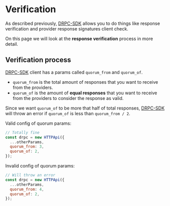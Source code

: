
# Verification

As described previously, [DRPC-SDK](https://github.com/p2p-org/drpc-client) allows you to do things like response verification and provider response signatures client check.

On this page we will look at the **response verification** process in more detail.

## Verification process

[DRPC-SDK](https://github.com/p2p-org/drpc-client) client has a params called `quorum_from` and `quorum_of`.

- `quorum_from` is the total amount of responses that you want to receive from the providers.
- `quorum_of` is the amount of **equal responses** that you want to receive from the providers to consider the response as valid.

Since we want `quorum_of` to be more that half of total responses, [DRPC-SDK](https://github.com/p2p-org/drpc-client) will throw an error if `quorum_of` is less than `quorum_from / 2`.

Valid config of quorum params:

```js copy
// Totally fine
const drpc = new HTTPApi({
  ...otherParams,
  quorum_from: 3,
  quorum_of: 2,
});
```

Invalid config of quorum params:

```js
// Will throw an error
const drpc = new HTTPApi({
  ...otherParams,
  quorum_from: 4,
  quorum_of: 2,
});
```
